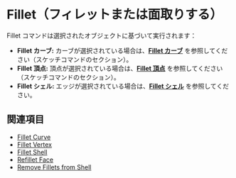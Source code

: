 
# Fillet（フィレットまたは面取りする）

<Reference shortcut="B" command="Fillet" button="" />

Fillet コマンドは選択されたオブジェクトに基づいて実行されます：
   - **Fillet カーブ:** カーブが選択されている場合は、[**Fillet カーブ**](/sketch/fillet-curve) を参照してください（スケッチコマンドのセクション）。
   - **Fillet 頂点:** 頂点が選択されている場合は、[**Fillet 頂点**](/sketch/fillet-vertex) を参照してください（スケッチコマンドのセクション）。
   - **Fillet シェル:** エッジが選択されている場合は、[**Fillet シェル**](fillet-shell) を参照してください。

## 関連項目
- [Fillet Curve](/sketch/fillet-curve) 
- [Fillet Vertex](/sketch/fillet-vertex)
- [Fillet Shell](fillet-shell)
- [Refillet Face](refillet-face)
- [Remove Fillets from Shell](remove-fillets-from-shell)